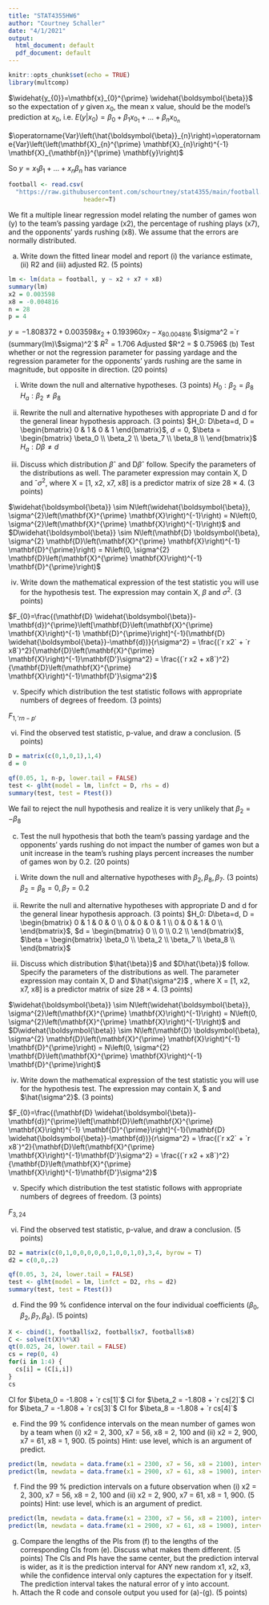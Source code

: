 ---
title: "STAT4355HW6"
author: "Courtney Schaller"
date: "4/1/2021"
output:
  html_document: default
  pdf_document: default
---

```{r setup, include=FALSE}
knitr::opts_chunk$set(echo = TRUE)
library(multcomp)
```
\begin{aligned}
&\text { 1. (Chapter 3, p. 82) Show that the expected value of the fitted value at } \boldsymbol{x}_{0} \text { is } E\left(\hat{y}_{0}\right)=\boldsymbol{x}_{0}^{\prime} \beta \text { and its variance is }\\
&\operatorname{Var}\left(\hat{y}_{0}\right)=\sigma^{2} \boldsymbol{x}_{0}^{\prime}\left(\boldsymbol{X}^{\prime} \boldsymbol{X}\right)^{-1} \boldsymbol{x}_{0} .(10 \text { points })
\end{aligned}

$\widehat{y_{0}}=\mathbf{x}_{0}^{\prime} \widehat{\boldsymbol{\beta}}$
so the expectation of $y$ given $x_0$, the mean x value, should be the model's prediction at $x_0$, i.e. $E(y|x_0) = \beta_0 + \beta_1x_{0_1} + \dots + \beta_nx_{0_n}$

$\operatorname{Var}\left(\hat{\boldsymbol{\beta}}_{n}\right)=\operatorname{Var}\left(\left(\mathbf{X}_{n}^{\prime} \mathbf{X}_{n}\right)^{-1} \mathbf{X}_{\mathbf{n}}^{\prime} \mathbf{y}\right)$

So $y = x_1\beta_1 + \dots + x_n\beta_n$
has variance 

```{r}
football <- read.csv(
  "https://raw.githubusercontent.com/schourtney/stat4355/main/football.csv",
                     header=T)
```
We fit a multiple linear regression model relating the number of games won (y) to the team’s passing yardage
(x2), the percentage of rushing plays (x7), and the opponents’ yards rushing (x8). We assume that the errors are normally distributed.

(a) Write down the fitted linear model and report (i) the variance estimate, (ii) R2 and (iii) adjusted R2. (5 points)
```{r}
lm <- lm(data = football, y ~ x2 + x7 + x8)
summary(lm)
x2 = 0.003598
x8 = -0.004816
n = 28
p = 4
```
$y=-1.808372+0.003598x_2+0.193960x_7-x_80.004816$
\newline
$\sigma^2 =`r (summary(lm)\$sigma)^2`$ \newline
$R^2 = 1.706$ \newline
Adjusted $R^2 = $ 0.7596$
(b) Test whether or not the regression parameter for passing yardage and the regression parameter for the opponents’ yards rushing are the same in magnitude, but opposite in direction. (20 points)

i. Write down the null and alternative hypotheses. (3 points)
$H_0: \beta_2=\beta_8$ \newline
$H_a: \beta_2\neq\beta_8$

ii. Rewrite the null and alternative hypotheses with appropriate D and d for the general linear hypothesis
approach. (3 points)
$H_0: D\beta=d, D = \begin{bmatrix}
 0 & 1 & 0 & 1
\end{bmatrix}$, 
$d = 0$,
$\beta = \begin{bmatrix}
\beta_0 \\
\beta_2 \\
\beta_7 \\
\beta_8 \\
\end{bmatrix}$
$H_a: D\beta\neq d$



iii. Discuss which distribution $\beta$ˆ and D$\beta$ˆ follow. Specify the parameters of the distributions as well. The parameter expression may contain X, D and ˆ$\sigma^2$, where X = [1, x2, x7, x8] is a predictor matrix of size 28 × 4. (3 points)

$\widehat{\boldsymbol{\beta}} \sim N\left(\widehat{\boldsymbol{\beta}}, \sigma^{2}\left(\mathbf{X}^{\prime} \mathbf{X}\right)^{-1}\right) = N\left(0, \sigma^{2}\left(\mathbf{X}^{\prime} \mathbf{X}\right)^{-1}\right)$ and $D\widehat{\boldsymbol{\beta}} \sim N\left(\mathbf{D} \boldsymbol{\beta}, \sigma^{2} \mathbf{D}\left(\mathbf{X}^{\prime} \mathbf{X}\right)^{-1} \mathbf{D}^{\prime}\right) = N\left(0, \sigma^{2} \mathbf{D}\left(\mathbf{X}^{\prime} \mathbf{X}\right)^{-1} \mathbf{D}^{\prime}\right)$  

iv. Write down the mathematical expression of the test statistic you will use for the hypothesis test. The
expression may contain X, $\beta$ and $\sigma^2$. (3 points)

$F_{0}=\frac{(\mathbf{D} \widehat{\boldsymbol{\beta}}-\mathbf{d})^{\prime}\left[\mathbf{D}\left(\mathbf{X}^{\prime} \mathbf{X}\right)^{-1} \mathbf{D}^{\prime}\right]^{-1}(\mathbf{D} \widehat{\boldsymbol{\beta}}-\mathbf{d})}{r\sigma^2} = \frac{(`r x2` + `r x8`)^2}{\mathbf{D}\left(\mathbf{X}^{\prime} \mathbf{X}\right)^{-1}\mathbf{D'}\sigma^2} = \frac{(`r x2 + x8`)^2}{\mathbf{D}\left(\mathbf{X}^{\prime} \mathbf{X}\right)^{-1}\mathbf{D'}\sigma^2}$

v. Specify which distribution the test statistic follows with appropriate numbers of degrees of freedom.
(3 points)

$F_{1, 'r n-p'}$

vi. Find the observed test statistic, p-value, and draw a conclusion. (5 points)
```{r}
D = matrix(c(0,1,0,1),1,4)
d = 0
```

```{r}
qf(0.05, 1, n-p, lower.tail = FALSE)
test <- glht(model = lm, linfct = D, rhs = d)
summary(test, test = Ftest())
```
We fail to reject the null hypothesis and realize it is very unlikely that $\beta_2 = -\beta_8$

(c) Test the null hypothesis that both the team’s passing yardage and the opponents’ yards rushing do not impact the number of games won but a unit increase in the team's rushing plays percent increases the
number of games won by 0.2. (20 points)

i. Write down the null and alternative hypotheses with $\beta_2, \beta_8, \beta_7$. (3 points)
$\beta_2 = \beta_8 = 0, \beta_7 = 0.2$

ii. Rewrite the null and alternative hypotheses with appropriate D and d for the general linear hypothesis
approach. (3 points)
$H_0: D\beta=d, D = \begin{bmatrix}
 0 & 1 & 0 & 0 \\
 0 & 0 & 0 & 1 \\
 0 & 0 & 1 & 0 \\
\end{bmatrix}$, 
$d = \begin{bmatrix}
0 \\
0 \\
0.2 \\
\end{bmatrix}$,
$\beta = \begin{bmatrix}
\beta_0 \\
\beta_2 \\
\beta_7 \\
\beta_8 \\
\end{bmatrix}$

iii. Discuss which distribution $\hat{\beta}}$ and $D\hat{\beta}}$ follow. Specify the parameters of the distributions as well. The parameter expression may contain X, D and $\hat{\sigma^2}$ , where X = [1, x2, x7, x8] is a predictor matrix of
size 28 × 4. (3 points)

$\widehat{\boldsymbol{\beta}} \sim N\left(\widehat{\boldsymbol{\beta}}, \sigma^{2}\left(\mathbf{X}^{\prime} \mathbf{X}\right)^{-1}\right) = N\left(0, \sigma^{2}\left(\mathbf{X}^{\prime} \mathbf{X}\right)^{-1}\right)$ and $D\widehat{\boldsymbol{\beta}} \sim N\left(\mathbf{D} \boldsymbol{\beta}, \sigma^{2} \mathbf{D}\left(\mathbf{X}^{\prime} \mathbf{X}\right)^{-1} \mathbf{D}^{\prime}\right) = N\left(0, \sigma^{2} \mathbf{D}\left(\mathbf{X}^{\prime} \mathbf{X}\right)^{-1} \mathbf{D}^{\prime}\right)$  

iv. Write down the mathematical expression of the test statistic you will use for the hypothesis test. The
expression may contain X, $\hat{\beta} and $\hat{\sigma^2}$. (3 points)

$F_{0}=\frac{(\mathbf{D} \widehat{\boldsymbol{\beta}}-\mathbf{d})^{\prime}\left[\mathbf{D}\left(\mathbf{X}^{\prime} \mathbf{X}\right)^{-1} \mathbf{D}^{\prime}\right]^{-1}(\mathbf{D} \widehat{\boldsymbol{\beta}}-\mathbf{d})}{r\sigma^2} = \frac{(`r x2` + `r x8`)^2}{\mathbf{D}\left(\mathbf{X}^{\prime} \mathbf{X}\right)^{-1}\mathbf{D'}\sigma^2} = \frac{(`r x2 + x8`)^2}{\mathbf{D}\left(\mathbf{X}^{\prime} \mathbf{X}\right)^{-1}\mathbf{D'}\sigma^2}$

v. Specify which distribution the test statistic follows with appropriate numbers of degrees of freedom.
(3 points)

$F_{3, 24}$

vi. Find the observed test statistic, p-value, and draw a conclusion. (5 points)
```{r}
D2 = matrix(c(0,1,0,0,0,0,0,1,0,0,1,0),3,4, byrow = T)
d2 = c(0,0,.2)
```

```{r}
qf(0.05, 3, 24, lower.tail = FALSE)
test <- glht(model = lm, linfct = D2, rhs = d2)
summary(test, test = Ftest())
```

(d) Find the 99 % confidence interval on the four individual coefficients ($\beta_0, \beta_2, \beta_7, \beta_8$). (5 points)

```{r}
X <- cbind(1, football$x2, football$x7, football$x8)
C <- solve(t(X)%*%X)
qt(0.025, 24, lower.tail = FALSE)
cs = rep(0, 4)
for(i in 1:4) {
  cs[i] = (C[i,i])
}
cs
```
CI for $\beta_0 = -1.808 + `r cs[1]`$ 
\newline
CI for $\beta_2 = -1.808 + `r cs[2]`$ 
\newline
CI for $\beta_7 = -1.808 + `r cs[3]`$ 
\newline
CI for $\beta_8 = -1.808 + `r cs[4]`$ 

(e) Find the 99 % confidence intervals on the mean number of games won by a team when (i) x2 = 2, 300,
x7 = 56, x8 = 2, 100 and (ii) x2 = 2, 900, x7 = 61, x8 = 1, 900. (5 points)
Hint: use level, which is an argument of predict.

```{r}
predict(lm, newdata = data.frame(x1 = 2300, x7 = 56, x8 = 2100), interval="confidence", level = 0.99)
predict(lm, newdata = data.frame(x1 = 2900, x7 = 61, x8 = 1900), interval="confidence", level = .99) 
```

(f) Find the 99 % prediction intervals on a future observation when (i) x2 = 2, 300, x7 = 56, x8 = 2, 100 and (ii) x2 = 2, 900, x7 = 61, x8 = 1, 900. (5 points)
Hint: use level, which is an argument of predict.

```{r}
predict(lm, newdata = data.frame(x1 = 2300, x7 = 56, x8 = 2100), interval="predict", level = 0.99)
predict(lm, newdata = data.frame(x1 = 2900, x7 = 61, x8 = 1900), interval="predict", level = .99) 
```



(g) Compare the lengths of the PIs from (f) to the lengths of the corresponding CIs from (e). Discuss what makes them different. (5 points)
The CIs and PIs have the same center, but the prediction interval is wider, as it is the prediction interval for ANY new random x1, x2, x3, while the confidence interval only captures the expectation for y itself. The prediction interval takes the natural error of y into account.
(h) Attach the R code and console output you used for (a)-(g). (5 points)


